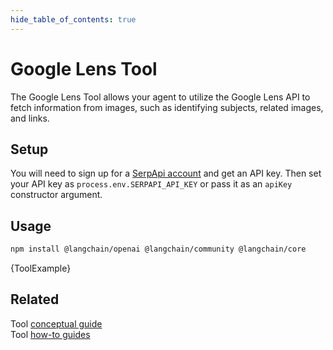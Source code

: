 ```yaml
---
hide_table_of_contents: true
---
```



# Google Lens Tool

The Google Lens Tool allows your agent to utilize the Google Lens API to fetch information from images, such as identifying subjects, related images, and links.

## Setup

You will need to sign up for a [SerpApi account](https://serpapi.com/users/sign_up) and get an API key. Then set your API key as `process.env.SERPAPI_API_KEY` or pass it as an `apiKey` constructor argument.

## Usage


<IntegrationInstallTooltip></IntegrationInstallTooltip>

```bash npm2yarn
npm install @langchain/openai @langchain/community @langchain/core
```


<CodeBlock language="typescript">{ToolExample}</CodeBlock>

## Related
Tool [conceptual guide](https://github.com/docs/concepts/tools)  
Tool [how-to guides](https://github.com/docs/how_to/#tools)
